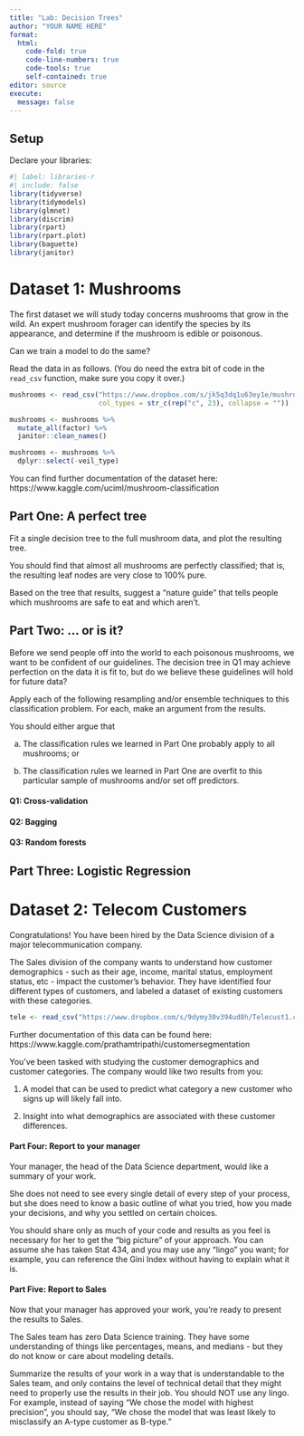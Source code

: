 ```yaml
---
title: "Lab: Decision Trees"
author: "YOUR NAME HERE"
format: 
  html:
    code-fold: true
    code-line-numbers: true
    code-tools: true
    self-contained: true
editor: source
execute:
  message: false
---
```


## Setup

Declare your libraries:

```r
#| label: libraries-r
#| include: false
library(tidyverse)
library(tidymodels)
library(glmnet)
library(discrim)
library(rpart)
library(rpart.plot)
library(baguette)
library(janitor)
```

# Dataset 1: Mushrooms

The first dataset we will study today concerns mushrooms that grow in the wild. An expert mushroom forager can identify the species by its appearance, and determine if the mushroom is edible or poisonous.

Can we train a model to do the same?

Read the data in as follows. (You do need the extra bit of code in the `read_csv` function, make sure you copy it over.)

```r
mushrooms <- read_csv("https://www.dropbox.com/s/jk5q3dq1u63ey1e/mushrooms.csv?dl=1",
                      col_types = str_c(rep("c", 23), collapse = "")) 

mushrooms <- mushrooms %>%
  mutate_all(factor) %>%
  janitor::clean_names()

mushrooms <- mushrooms %>%
  dplyr::select(-veil_type)
```

You can find further documentation of the dataset here: https://www.kaggle.com/uciml/mushroom-classification

## Part One: A perfect tree

Fit a single decision tree to the full mushroom data, and plot the resulting tree.

You should find that almost all mushrooms are perfectly classified; that is, the resulting leaf nodes are very close to 100% pure.

Based on the tree that results, suggest a "nature guide" that tells people which mushrooms are safe to eat and which aren't.

## Part Two: ... or is it?

Before we send people off into the world to each poisonous mushrooms, we want to be confident of our guidelines. The decision tree in Q1 may achieve perfection on the data it is fit to, but do we believe these guidelines will hold for future data?

Apply each of the following resampling and/or ensemble techniques to this classification problem. For each, make an argument from the results.

You should either argue that

(a) The classification rules we learned in Part One probably apply to all mushrooms; or

(b) The classification rules we learned in Part One are overfit to this particular sample of mushrooms and/or set off predictors.

#### Q1: Cross-validation

#### Q2: Bagging

#### Q3: Random forests

## Part Three: Logistic Regression

# Dataset 2: Telecom Customers

Congratulations! You have been hired by the Data Science division of a major telecommunication company.

The Sales division of the company wants to understand how customer demographics - such as their age, income, marital status, employment status, etc - impact the customer's behavior. They have identified four different types of customers, and labeled a dataset of existing customers with these categories.

```r
tele <- read_csv("https://www.dropbox.com/s/9dymy30v394ud8h/Telecust1.csv?dl=1")
```

Further documentation of this data can be found here: https://www.kaggle.com/prathamtripathi/customersegmentation

You've been tasked with studying the customer demographics and customer categories. The company would like two results from you:

1.  A model that can be used to predict what category a new customer who signs up will likely fall into.

2.  Insight into what demographics are associated with these customer differences.

#### Part Four: Report to your manager

Your manager, the head of the Data Science department, would like a summary of your work.

She does not need to see every single detail of every step of your process, but she does need to know a basic outline of what you tried, how you made your decisions, and why you settled on certain choices.

You should share only as much of your code and results as you feel is necessary for her to get the "big picture" of your approach. You can assume she has taken Stat 434, and you may use any "lingo" you want; for example, you can reference the Gini Index without having to explain what it is.

#### Part Five: Report to Sales

Now that your manager has approved your work, you're ready to present the results to Sales.

The Sales team has zero Data Science training. They have some understanding of things like percentages, means, and medians - but they do not know or care about modeling details.

Summarize the results of your work in a way that is understandable to the Sales team, and only contains the level of technical detail that they might need to properly use the results in their job. You should NOT use any lingo. For example, instead of saying "We chose the model with highest precision", you should say, "We chose the model that was least likely to misclassify an A-type customer as B-type."
